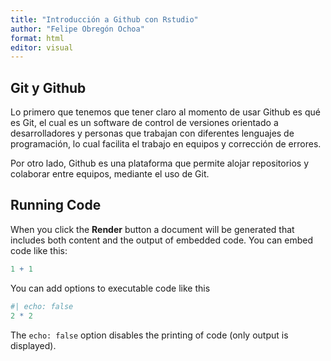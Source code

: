 ---
title: "Introducción a Github con Rstudio"
author: "Felipe Obregón Ochoa"
format: html
editor: visual
---

## Git y Github

Lo primero que tenemos que tener claro al momento de usar Github es qué es Git, el cual es un software de control de versiones orientado a desarrolladores y personas que trabajan con diferentes lenguajes de programación, lo cual facilita el trabajo en equipos y corrección de errores.

Por otro lado, Github es una plataforma que permite alojar repositorios y colaborar entre equipos, mediante el uso de Git.

## Running Code

When you click the **Render** button a document will be generated that includes both content and the output of embedded code. You can embed code like this:

```{r}
1 + 1
```

You can add options to executable code like this

```{r}
#| echo: false
2 * 2
```

The `echo: false` option disables the printing of code (only output is displayed).
